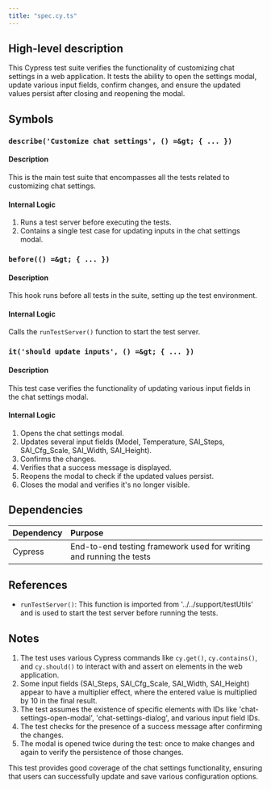 ```yaml
---
title: "spec.cy.ts"
---
```


## High-level description
This Cypress test suite verifies the functionality of customizing chat settings in a web application. It tests the ability to open the settings modal, update various input fields, confirm changes, and ensure the updated values persist after closing and reopening the modal.

## Symbols

### `describe('Customize chat settings', () =&gt; { ... })`
#### Description
This is the main test suite that encompasses all the tests related to customizing chat settings.

#### Internal Logic
1. Runs a test server before executing the tests.
2. Contains a single test case for updating inputs in the chat settings modal.

### `before(() =&gt; { ... })`
#### Description
This hook runs before all tests in the suite, setting up the test environment.

#### Internal Logic
Calls the `runTestServer()` function to start the test server.

### `it('should update inputs', () =&gt; { ... })`
#### Description
This test case verifies the functionality of updating various input fields in the chat settings modal.

#### Internal Logic
1. Opens the chat settings modal.
2. Updates several input fields (Model, Temperature, SAI_Steps, SAI_Cfg_Scale, SAI_Width, SAI_Height).
3. Confirms the changes.
4. Verifies that a success message is displayed.
5. Reopens the modal to check if the updated values persist.
6. Closes the modal and verifies it's no longer visible.

## Dependencies
| Dependency | Purpose |
|:-----------|:--------|
| Cypress | End-to-end testing framework used for writing and running the tests |

## References
- `runTestServer()`: This function is imported from '../../support/testUtils' and is used to start the test server before running the tests.

## Notes
1. The test uses various Cypress commands like `cy.get()`, `cy.contains()`, and `cy.should()` to interact with and assert on elements in the web application.
2. Some input fields (SAI_Steps, SAI_Cfg_Scale, SAI_Width, SAI_Height) appear to have a multiplier effect, where the entered value is multiplied by 10 in the final result.
3. The test assumes the existence of specific elements with IDs like 'chat-settings-open-modal', 'chat-settings-dialog', and various input field IDs.
4. The test checks for the presence of a success message after confirming the changes.
5. The modal is opened twice during the test: once to make changes and again to verify the persistence of those changes.

This test provides good coverage of the chat settings functionality, ensuring that users can successfully update and save various configuration options.